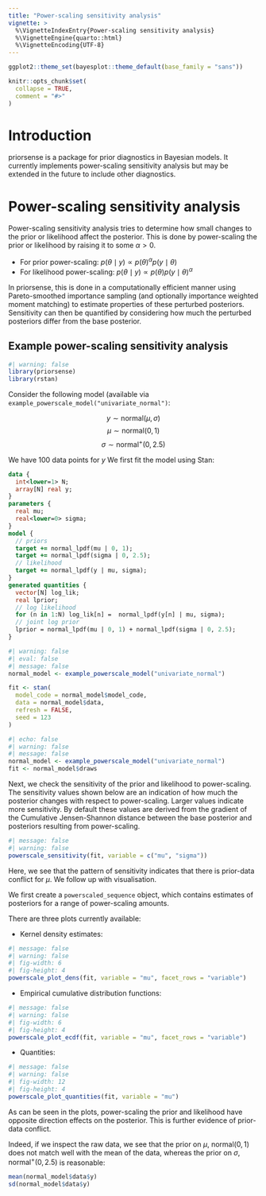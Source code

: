 ```yaml
---
title: "Power-scaling sensitivity analysis"
vignette: >
  %\VignetteIndexEntry{Power-scaling sensitivity analysis}
  %\VignetteEngine{quarto::html}
  %\VignetteEncoding{UTF-8}
---
```


```r

ggplot2::theme_set(bayesplot::theme_default(base_family = "sans"))

knitr::opts_chunk$set(
  collapse = TRUE,
  comment = "#>"
)
```

# Introduction

priorsense is a package for prior diagnostics in Bayesian models. It
currently implements power-scaling sensitivity analysis but may be
extended in the future to include other diagnostics.

# Power-scaling sensitivity analysis

Power-scaling sensitivity analysis tries to determine how small
changes to the prior or likelihood affect the posterior. This is done
by power-scaling the prior or likelihood by raising it to some $\alpha > 0$.

- For prior power-scaling: $p(\theta \mid y) \propto p(\theta)^\alpha
  p(y \mid \theta)$
- For likelihood power-scaling: $p(\theta \mid y) \propto
  p(\theta) p(y \mid \theta)^\alpha$

In priorsense, this is done in a computationally efficient manner
using Pareto-smoothed importance sampling (and optionally importance
weighted moment matching) to estimate properties of these perturbed
posteriors. Sensitivity can then be quantified by considering how much
the perturbed posteriors differ from the base posterior.

## Example power-scaling sensitivity analysis
```r
#| warning: false
library(priorsense)
library(rstan)
```

Consider the following model (available via
`example_powerscale_model("univariate_normal")`:

$$y \sim \text{normal}(\mu, \sigma)$$
$$\mu \sim \text{normal}(0, 1)$$
$$\sigma \sim \text{normal}^+(0, 2.5)$$

We have 100 data points for $y$
We first fit the model using Stan:

```stan
data {
  int<lower=1> N;
  array[N] real y;
}
parameters {
  real mu;
  real<lower=0> sigma;
}
model {
  // priors
  target += normal_lpdf(mu | 0, 1);
  target += normal_lpdf(sigma | 0, 2.5);
  // likelihood
  target += normal_lpdf(y | mu, sigma);
}
generated quantities {
  vector[N] log_lik;
  real lprior;
  // log likelihood
  for (n in 1:N) log_lik[n] =  normal_lpdf(y[n] | mu, sigma);
  // joint log prior
  lprior = normal_lpdf(mu | 0, 1) + normal_lpdf(sigma | 0, 2.5);
}
```

```r
#| warning: false
#| eval: false
#| message: false
normal_model <- example_powerscale_model("univariate_normal")

fit <- stan(
  model_code = normal_model$model_code,
  data = normal_model$data,
  refresh = FALSE,
  seed = 123
)

```

```r
#| echo: false
#| warning: false
#| message: false
normal_model <- example_powerscale_model("univariate_normal")
fit <- normal_model$draws

```

Next, we check the sensitivity of the prior and likelihood to
power-scaling. The sensitivity values shown below are an indication of
how much the posterior changes with respect to power-scaling. Larger
values indicate more sensitivity. By default these values are derived
from the gradient of the Cumulative Jensen-Shannon distance between
the base posterior and posteriors resulting from power-scaling.

```r
#| message: false
#| warning: false
powerscale_sensitivity(fit, variable = c("mu", "sigma"))
```

Here, we see that the pattern of sensitivity indicates that there is
prior-data conflict for $\mu$. We follow up with visualisation.

We first create a `powerscaled_sequence` object, which contains
estimates of posteriors for a range of power-scaling amounts.

There are three plots currently available:

- Kernel density estimates:
```r
#| message: false
#| warning: false
#| fig-width: 6
#| fig-height: 4
powerscale_plot_dens(fit, variable = "mu", facet_rows = "variable")
```

- Empirical cumulative distribution functions:
```r
#| message: false
#| warning: false
#| fig-width: 6
#| fig-height: 4
powerscale_plot_ecdf(fit, variable = "mu", facet_rows = "variable")
```

- Quantities:
```r
#| message: false
#| warning: false
#| fig-width: 12
#| fig-height: 4
powerscale_plot_quantities(fit, variable = "mu")
```

As can be seen in the plots, power-scaling the prior and likelihood
have opposite direction effects on the posterior. This is further
evidence of prior-data conflict.

Indeed, if we inspect the raw data, we see that the prior on $\mu$,
$\text{normal}(0, 1)$ does not match well with the mean of the data,
whereas the prior on $\sigma$, $\text{normal}^+(0, 2.5)$ is
reasonable:

```r
mean(normal_model$data$y)
sd(normal_model$data$y)
```
